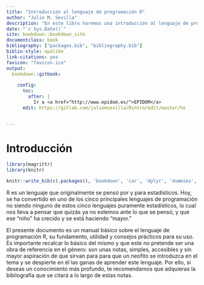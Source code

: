```yaml
---
title: "Introducción al lenguaje de programación R"
author: "Julio M. Sevilla"
description: "En este libro haremos una introducción al lenguaje de programación R"
date: "`r Sys.Date()`"
site: bookdown::bookdown_site
documentclass: book
bibliography: ["packages.bib", "bibliography.bib"]
biblio-style: apalike
link-citations: yes
favicon: "favicon.ico"
output:
  bookdown::gitbook:
    
    config:
      toc:
        after: |
          Ir a <a href="http://www.epidom.es/">EPIDOM</a>
      edit: https://gitlab.com/juliomsevilla/Rintro/edit/master/%s


---
```


# Introducción {-}
```r
library(magrittr)
library(knitr)
```

```r
knitr::write_bib(c(.packages(), 'bookdown', 'car', 'dplyr', 'dummies','flexdashboard', 'ggplot2', 'installr', 'jsonlite', 'knitr', 'nlme','Rcmdr', 'RCurl', 'rmarkdown', 'scales', 'shiny', 'XML'), 'packages.bib')
```

R es un lenguaje que originalmente se pensó por y para estadísticos. Hoy, se ha convertido en uno de los cinco principales lenguajes de programación no siendo ninguno de estos cinco lenguajes puramente estadísticos, lo cual nos lleva a pensar que quizás ya no estemos ante lo que se pensó, y que ese "niño" ha crecido y se está haciendo "mayor."

El presente documento es un manual básico sobre el lenguaje de programación R, su fundamento, utilidad y consejos prácticos para su uso. Es importante recalcar lo básico del mismo y que este no pretende ser una obra de referencia en el género: son unas notas, simples, accesibles y sin mayor aspiración de que sirvan para para que un neofito se introduzca en el tema y se despierte en él las ganas de aprender este lenguaje. Por ello, si deseas un conocimiento más profundo, te recomendamos que adquieras la bibliografía que se citará a lo largo de estas notas.




